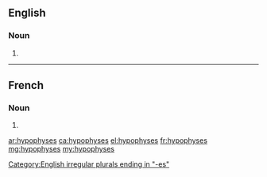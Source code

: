 ==English==

===Noun===
{{head|en|noun plural form}}

# {{plural of|hypophysis|lang=en}}

[[Category:English irregular plurals ending in "-es"]]

----

==French==

===Noun===
{{head|fr|noun plural form|g=f}}

# {{plural of|hypophyse|lang=fr}}

[[ar:hypophyses]]
[[ca:hypophyses]]
[[el:hypophyses]]
[[fr:hypophyses]]
[[mg:hypophyses]]
[[my:hypophyses]]